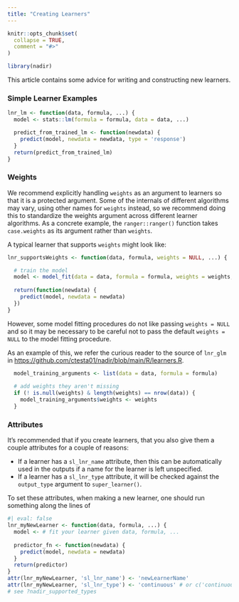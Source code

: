 ```yaml
---
title: "Creating Learners"
---
```


```r
knitr::opts_chunk$set(
  collapse = TRUE,
  comment = "#>"
)
```

```r
library(nadir)
```

This article contains some advice for writing and constructing new learners. 

### Simple Learner Examples 

```r
lnr_lm <- function(data, formula, ...) {
  model <- stats::lm(formula = formula, data = data, ...)

  predict_from_trained_lm <- function(newdata) {
    predict(model, newdata = newdata, type = 'response')
  }
  return(predict_from_trained_lm)
}
```

### Weights 

We recommend explicitly handling `weights` as an argument to learners so that 
it is a protected argument. Some of the internals of different algorithms may vary,
using other names for `weights` instead, so we recommend doing this to standardize
the weights argument across different learner algorithms.
As a concrete example, the `ranger::ranger()` function takes 
`case.weights` as its argument rather than `weights`.

A typical learner that supports `weights` might look like:
```r
lnr_supportsWeights <- function(data, formula, weights = NULL, ...) {

  # train the model 
  model <- model_fit(data = data, formula = formula, weights = weights, ...)
  
  return(function(newdata) {
    predict(model, newdata = newdata)
  })
}
```


However, some model fitting procedures do not like passing
`weights = NULL` and so it may be necessary to be careful not to pass 
the default `weights = NULL` to the model fitting procedure. 

As an example of this, we refer the curious reader to the source of 
`lnr_glm` in <https://github.com/ctesta01/nadir/blob/main/R/learners.R>.

```r
  model_training_arguments <- list(data = data, formula = formula)
  
  # add weights they aren't missing
  if (! is.null(weights) & length(weights) == nrow(data)) { 
    model_training_arguments$weights <- weights
  }
```
  
### Attributes

It's recommended that if you create learners, that you also give them a 
couple attributes for a couple of reasons: 

  * If a learner has a `sl_lnr_name` attribute, then this can be automatically used in the outputs if a name for the learner is left unspecified. 
  * If a learner has a `sl_lnr_type` attribute, it will be checked against the `output_type` argument to `super_learner()`.

To set these attributes, when making a new learner, one should run something 
along the lines of 
```r
#| eval: false
lnr_myNewLearner <- function(data, formula, ...) {
  model <- # fit your learner given data, formula, ...
    
  predictor_fn <- function(newdata) {
    predict(model, newdata = newdata)
  }
  return(predictor)
}
attr(lnr_myNewLearner, 'sl_lnr_name') <- 'newLearnerName'
attr(lnr_myNewLearner, 'sl_lnr_type') <- 'continuous' # or c('continuous', 'binary') and similar
# see ?nadir_supported_types
```
